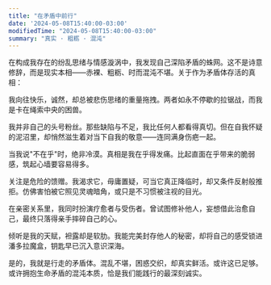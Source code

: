 ```yaml
---
title: "在矛盾中前行"
date: '2024-05-08T15:40:00-03:00'
modifiedTime: "2024-05-08T15:40:00-03:00"
summary: "真实 · 粗粝 · 混沌"
---
```


在构成我存在的纷乱思绪与情感漩涡中，我发现自己深陷矛盾的蛛网。这不是诗意修辞，而是现实本相——赤裸、粗粝、时而混沌不堪。关于作为矛盾体存活的真相：

我向往快乐，诚然，却总被悲伤思绪的重量拖拽。两者如永不停歇的拉锯战，而我是卡在绳索中央的困兽。

我并非自己的头号粉丝。那些缺陷与不足，我比任何人都看得真切。但在自我怀疑的泥沼里，却悄然滋生着对当下自我的敬意——连同满身伤疤一起。

当我说"不在乎"时，绝非冷漠。真相是我在乎得发痛。比起直面在乎带来的脆弱感，筑起心墙要容易得多。

关注是危险的馈赠。我渴求它，毋庸置疑，可当它真正降临时，却又条件反射般推拒。仿佛害怕被它照见灵魂暗角，或只是不习惯被注视的目光。

在亲密关系里，我同时扮演疗愈者与受伤者。曾试图修补他人，妄想借此治愈自己，最终只落得亲手摔碎自己的心。

倾听是我的天赋，袒露却是软肋。我能完美封存他人的秘密，却将自己的感受锁进潘多拉魔盒，钥匙早已沉入意识深海。

是的，我就是行走的矛盾体。混乱不堪，困惑交织，却真实鲜活。或许这已足够。或许拥抱生命矛盾的混沌本质，恰是我们能践行的最深刻诚实。